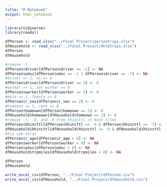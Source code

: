 ```yaml
---
title: "R Notebook"
output: html_notebook
---
```


```r
library(tidyverse)
library(readxl)
```

```r
dfPerson <- read_xlsx("../Final Project/persontrips.xlsx")
dfHousehold <- read_xlsx("../Final Project/Hhldtrips.xlsx")
dfPerson
dfHousehold
```

```r
#remove -1
dfPerson$driver[dfPerson$driver == -1] <- NA
dfPerson$educ[dfPerson$educ == -1 | dfPerson$driver == -7] <- NA
#driver == 1, no == 0
dfPerson$driver[dfPerson$driver == 2] <- 0
#worker == 1, not worker == 0
dfPerson$worker[dfPerson$worker == 2] <- 0
#male == 1, female == 0
dfPerson$r_sex[dfPerson$r_sex == 2] <- 0
#homeown == 1, rent == 0
dfPerson$homeown[dfPerson$homeown == 2] <- 0
dfHousehold$homeown[dfHousehold$homeown == 2] <- 0
#remove -7, -8, and -9 from hhincttl in both files
dfPerson$hhincttl[dfPerson$hhincttl >= -9 & dfPerson$hhincttl <= -7] <- NA
dfHousehold$hhincttl[dfHousehold$hhincttl >= -9 & dfHousehold$hhincttl <= -7] <- NA
#fix sub-zeros
dfPerson$r_age[dfPerson$r_age < 0] <- NA
dfPerson$worker[dfPerson$worker < 0] <- NA
dfPerson$educ[dfPerson$educ < 0] <- NA
dfHousehold$trpmiles[dfHousehold$trpmiles < 0] <- NA
```

```r
dfPerson
dfHousehold
```

```r
write_excel_csv(dfPerson, "../Final Project/dfPerson.csv")
write_excel_csv(dfHousehold, "../Final Project/dfHousehold.csv")
```

